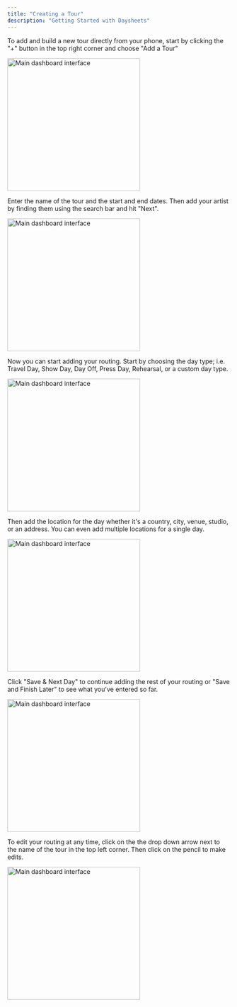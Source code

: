 ```yaml
---
title: "Creating a Tour"
description: "Getting Started with Daysheets"
---
```


To add and build a new tour directly from your phone, start by clicking the "+" button in the top right corner and choose "Add a Tour"

<img
  src="/images/mobile/creating-a-tour/add-tour.PNG"
  alt="Main dashboard interface"
  height="300"
  className="rounded-lg"
/>

Enter the name of the tour and the start and end dates. Then add your artist by finding them using the search bar and hit "Next".

<img
  src="/images/mobile/creating-a-tour/artist-add.PNG"
  alt="Main dashboard interface"
  height="300"
  className="rounded-lg"
/>

Now you can start adding your routing. Start by choosing the day type; i.e. Travel Day, Show Day, Day Off, Press Day, Rehearsal, or a custom day type.

<img
  src="/images/mobile/creating-a-tour/show-day-select.PNG"
  alt="Main dashboard interface"
  height="300"
  className="rounded-lg"
/>

Then add the location for the day whether it's a country, city, venue, studio, or an address. You can even add multiple locations for a single day.

<img
  src="/images/mobile/creating-a-tour/union-t.PNG"
  alt="Main dashboard interface"
  height="300"
  className="rounded-lg"
/>

Click "Save & Next Day" to continue adding the rest of your routing or "Save and Finish Later" to see what you've entered so far.

<img
  src="/images/mobile/creating-a-tour/save-and-next.PNG"
  alt="Main dashboard interface"
  height="300"
  className="rounded-lg"
/>

To edit your routing at any time, click on the the drop down arrow next to the name of the tour in the top left corner. Then click on the pencil to make edits.

<img
  src="/images/mobile/creating-a-tour/tour-switch.PNG"
  alt="Main dashboard interface"
  height="300"
  className="rounded-lg"
/>
